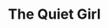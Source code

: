 ---
title: The Quiet Girl
description: 1981, Ireland. A 9-year-old girl from a dysfunctional family goes to live with distant relatives for the summer. Living with a middle-aged couple, she discovers a new way of living.
rating: PG
genre:
  - Comedy
  - Drama
length: 94m
cast:
  - Carrie Crowley
  - Andrew Bennett
  - Catherine Clinch
showtimes:
  - Jan 10th
  - Jan 11th
  - Jan 12th - 2pm Matinee
poster: ./images/the-quiet-girl.jpg
trailer: https://www.youtube.com/watch?v=LGWyqty2m-A
socialImage: ./images/the-quiet-girl.jpg
reelAlternative: true
---